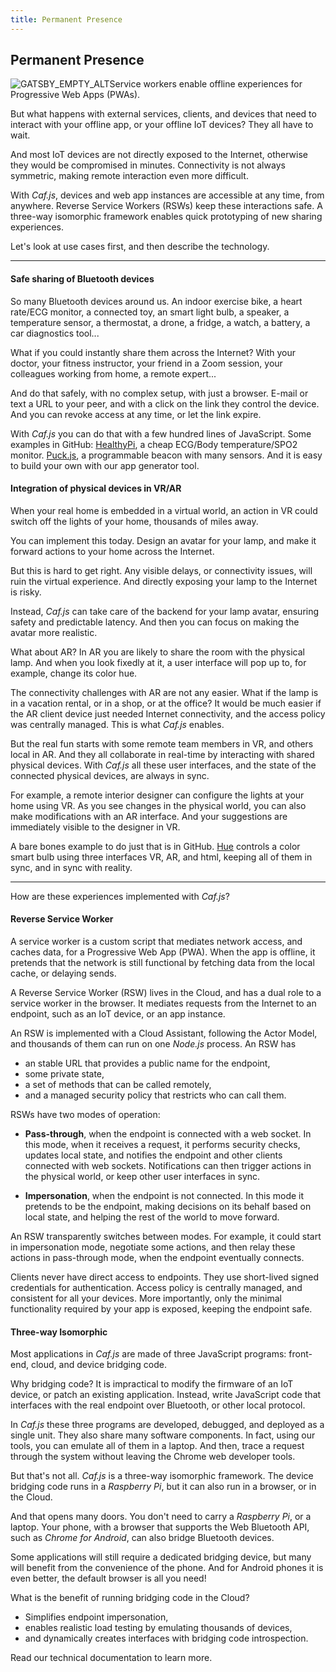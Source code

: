 ```yaml
---
title: Permanent Presence
---
```


## Permanent Presence

![GATSBY_EMPTY_ALT](../images/florian-wehde-yNJ9unY2OnE-unsplash-crop.jpg)Service workers enable offline experiences for Progressive Web Apps (PWAs).

But what happens with external services, clients, and devices that need to interact with your offline app, or your offline IoT devices? They all have to wait.

And most IoT devices are not directly exposed to the Internet, otherwise they would be compromised in minutes. Connectivity is not always symmetric, making remote interaction even more difficult.

With *Caf.js*, devices and web app instances are accessible at any time, from anywhere. Reverse Service Workers (RSWs) keep these interactions safe. A three-way isomorphic framework enables quick prototyping of new sharing experiences.

Let's look at use cases first, and then describe the technology.

<hr/>

#### Safe sharing of Bluetooth devices

So many Bluetooth devices around us. An indoor exercise bike, a heart rate/ECG monitor, a connected toy, an smart light bulb, a speaker, a temperature sensor, a thermostat, a drone, a fridge, a watch, a battery, a car diagnostics tool...

What if you could instantly share them across the Internet? With your doctor, your fitness instructor, your friend in a Zoom session, your colleagues working from home, a remote expert...

And do that safely, with no complex setup, with just a browser. E-mail or text a URL to your peer, and with a click on the link they control the device. And you can revoke access at any time, or let the link expire.

With *Caf.js* you can do that with a few hundred lines of JavaScript. Some examples in GitHub: [HealthyPi](https://github.com/cafjs/caf_healthypi.git), a cheap ECG/Body temperature/SPO2 monitor. [Puck.js](https://github.com/cafjs/caf_hellopuckjs.git), a programmable beacon with many sensors. And it is easy to build your own with our app generator <Link to="/docs/documentation#three-way-isomorphic">tool</Link>.

#### Integration of physical devices in VR/AR

When your real home is embedded in a virtual world, an action in VR could switch off the lights of your home, thousands of miles away.

You can implement this today. Design an avatar for your lamp, and make it forward actions to your home across the Internet.

But this is hard to get right. Any visible delays, or connectivity issues, will ruin the virtual experience. And directly exposing your lamp to the Internet is risky.

Instead, *Caf.js* can take care of the backend for your lamp avatar, ensuring safety and predictable latency. And then you can focus on making the avatar more realistic.

What about AR? In AR you are likely to share the room with the physical lamp. And when you look fixedly at it, a user interface will pop up to, for example, change its color hue.

The connectivity challenges with AR are not any easier. What if the lamp is in a vacation rental, or in a shop, or at the office? It would be much easier if the AR client device just needed Internet connectivity, and the access policy was centrally managed. This is what *Caf.js* enables.

But the real fun starts with some remote team members in VR, and others local in AR. And they all collaborate in real-time by interacting with shared physical devices. With *Caf.js* all these user interfaces, and the state of the connected physical devices, are always in sync.

For example, a remote interior designer can configure the lights at your home using VR. As you see changes in the physical world, you can also make modifications with an AR interface. And your suggestions are immediately visible to the designer in VR.

A bare bones example to do just that is in GitHub. [Hue](https://github.com/cafjs/caf_hellohue.git) controls a color smart bulb using three interfaces VR, AR, and html, keeping all of them in sync, and in sync with reality.

<hr/>

How are these experiences implemented with *Caf.js*?

#### Reverse Service Worker

A service worker is a custom script that mediates network access, and caches data, for a Progressive Web App (PWA). When the app is offline, it pretends that the network is still functional by fetching data from the local cache, or delaying sends.

A Reverse Service Worker (RSW) lives in the Cloud, and has a dual role to a service worker in the browser. It mediates requests from the Internet to an endpoint, such as an IoT device, or an app instance.

An RSW is implemented with a <Link to="/docs/documentation#cloud-assistant">Cloud Assistant</Link>, following the Actor Model, and thousands of them can run on one *Node.js* process. An RSW has

* an stable URL that provides a public name for the endpoint,
* some private state,
* a set of methods that can be called remotely,
* and a managed security policy that restricts who can call them.

RSWs have two modes of operation:

* **Pass-through**, when the endpoint is connected with a web socket. In this mode, when it receives a request, it performs security checks, updates local state, and notifies the endpoint and other clients connected with web sockets. Notifications can then trigger actions in the physical world, or keep other user interfaces in sync.

* **Impersonation**, when the endpoint is not connected. In this mode it pretends to be the endpoint, making decisions on its behalf based on local state, and helping the rest of the world to move forward.

An RSW transparently switches between modes. For example, it could start in impersonation mode, negotiate some actions, and then relay these actions in pass-through mode, when the endpoint eventually connects.

Clients never have direct access to endpoints. They use short-lived signed credentials for <Link to="/docs/documentation#client">authentication</Link>. Access policy is <Link to="/docs/documentation#trusted-bus">centrally managed</Link>, and consistent for all your devices. More importantly, only the minimal functionality required by your app is exposed, keeping the endpoint safe.

#### Three-way Isomorphic

Most applications in *Caf.js* are made of three JavaScript programs: front-end, cloud, and device bridging code.

Why bridging code? It is impractical to modify the firmware of an IoT device, or patch an existing application. Instead, write JavaScript code that interfaces with the real endpoint over Bluetooth, or other local protocol.

In *Caf.js* these three programs are developed, debugged, and deployed as a single unit. They also share many software components. In fact, using our <Link to="/docs/documentation#add-device">tools</Link>, you can emulate all of them in a laptop. And then, trace a request through the system without leaving the Chrome web developer tools.

But that's not all. *Caf.js* is a three-way isomorphic framework. The device bridging code runs in a *Raspberry Pi*, but it can also run in a browser, or in the Cloud.

And that opens many doors. You don't need to carry a *Raspberry Pi*, or a laptop. Your phone, with a browser that supports the Web Bluetooth API, such as *Chrome for Android*, can also bridge Bluetooth devices.

Some applications will still require a  dedicated bridging device, but many will benefit from the convenience of the phone. And for Android phones it is even better, the default browser is all you need!

What is the benefit of running bridging code in the Cloud?

* Simplifies endpoint impersonation,
* enables realistic load testing by emulating thousands of devices,
* and dynamically creates interfaces with bridging code introspection.

Read our <Link to="/docs/documentation">technical documentation</Link> to learn more.
